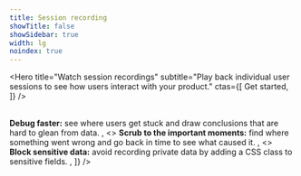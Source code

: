 ```yaml
---
title: Session recording
showTitle: false
showSidebar: true
width: lg
noindex: true
---
```



<StaticImage
    src="./images/session-recording-player.png"
    alt="SR"
    height={264}
    width={390}
/>

<Hero
    title="Watch session recordings"
    subtitle="Play back individual user sessions to see how users interact with your product."
    ctas={[
        <CallToAction href="/signup">Get started</CallToAction>,
    ]}
/>

<br />

<Section title="Session recording, now included in your product analytics" titleSize="sm">
    <FeatureSnapshot
        features={[
            <>
                <strong>Debug faster:</strong> see where users get stuck and draw conclusions that are hard to glean from data.
            </>,
            <>
                <strong>Scrub to the important moments:</strong> find where something went wrong and go back in time to see what caused it.
            </>,
            <>
                <strong>Block sensitive data:</strong> avoid recording private data by adding a CSS class to sensitive fields.
            </>,
        ]}
    />
</Section>

<Section divider={false}>
    <Quote
        imageSource="/images/customers/mishra.jpeg"
        size="md"
        name="Anubhuti Mishra"
        title="UI/UX Designer, Hasura"
        quote={`“I was watching session recordings for our sign-up page and realized a lot of people were trying to click something that wasn’t actually a button. We wouldn’t have noticed that needed fixing without PostHog’s session recordings.”`}
    />
</Section>
